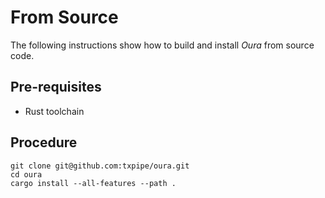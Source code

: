 # From Source

The following instructions show how to build and install _Oura_ from source code.

## Pre-requisites

- Rust toolchain

## Procedure

```
git clone git@github.com:txpipe/oura.git
cd oura
cargo install --all-features --path .
```
